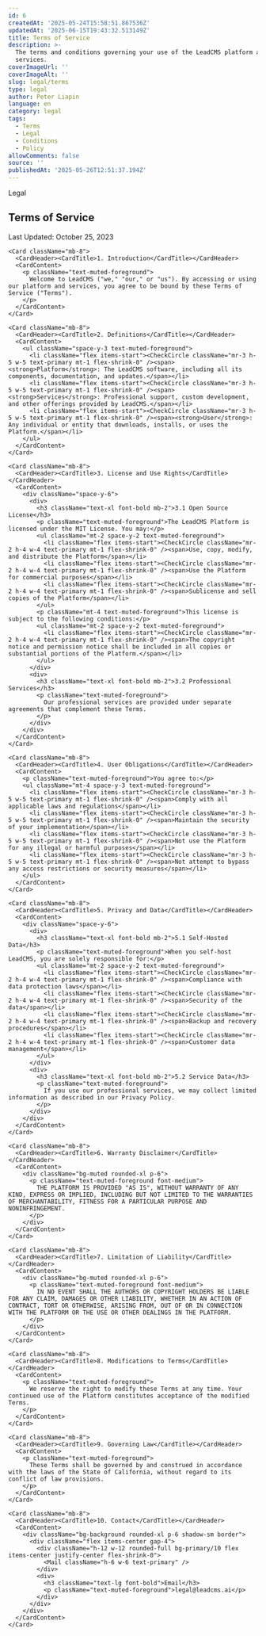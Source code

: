 ```yaml
---
id: 6
createdAt: '2025-05-24T15:58:51.867536Z'
updatedAt: '2025-06-15T19:43:32.513149Z'
title: Terms of Service
description: >-
  The terms and conditions governing your use of the LeadCMS platform and
  services.
coverImageUrl: ''
coverImageAlt: ''
slug: legal/terms
type: legal
author: Peter Liapin
language: en
category: legal
tags:
  - Terms
  - Legal
  - Conditions
  - Policy
allowComments: false
source: ''
publishedAt: '2025-05-26T12:51:37.194Z'
---
```


<section className="w-full py-12 md:py-24 lg:py-32 bg-gradient-to-b from-background to-muted">
  <div className="container max-w-6xl mx-auto px-4 sm:px-6 lg:px-8">
    <div className="text-center mb-16">
      <Badge className="mb-4" variant="outline">Legal</Badge>
      <h1 className="text-4xl font-bold tracking-tighter sm:text-5xl">Terms of Service</h1>
      <p className="mt-4 text-lg text-muted-foreground">Last Updated: October 25, 2023</p>
    </div>

    <Card className="mb-8">
      <CardHeader><CardTitle>1. Introduction</CardTitle></CardHeader>
      <CardContent>
        <p className="text-muted-foreground">
          Welcome to LeadCMS ("we," "our," or "us"). By accessing or using our platform and services, you agree to be bound by these Terms of Service ("Terms").
        </p>
      </CardContent>
    </Card>

    <Card className="mb-8">
      <CardHeader><CardTitle>2. Definitions</CardTitle></CardHeader>
      <CardContent>
        <ul className="space-y-3 text-muted-foreground">
          <li className="flex items-start"><CheckCircle className="mr-3 h-5 w-5 text-primary mt-1 flex-shrink-0" /><span><strong>Platform</strong>: The LeadCMS software, including all its components, documentation, and updates.</span></li>
          <li className="flex items-start"><CheckCircle className="mr-3 h-5 w-5 text-primary mt-1 flex-shrink-0" /><span><strong>Services</strong>: Professional support, custom development, and other offerings provided by LeadCMS.</span></li>
          <li className="flex items-start"><CheckCircle className="mr-3 h-5 w-5 text-primary mt-1 flex-shrink-0" /><span><strong>User</strong>: Any individual or entity that downloads, installs, or uses the Platform.</span></li>
        </ul>
      </CardContent>
    </Card>

    <Card className="mb-8">
      <CardHeader><CardTitle>3. License and Use Rights</CardTitle></CardHeader>
      <CardContent>
        <div className="space-y-6">
          <div>
            <h3 className="text-xl font-bold mb-2">3.1 Open Source License</h3>
            <p className="text-muted-foreground">The LeadCMS Platform is licensed under the MIT License. You may:</p>
            <ul className="mt-2 space-y-2 text-muted-foreground">
              <li className="flex items-start"><CheckCircle className="mr-2 h-4 w-4 text-primary mt-1 flex-shrink-0" /><span>Use, copy, modify, and distribute the Platform</span></li>
              <li className="flex items-start"><CheckCircle className="mr-2 h-4 w-4 text-primary mt-1 flex-shrink-0" /><span>Use the Platform for commercial purposes</span></li>
              <li className="flex items-start"><CheckCircle className="mr-2 h-4 w-4 text-primary mt-1 flex-shrink-0" /><span>Sublicense and sell copies of the Platform</span></li>
            </ul>
            <p className="mt-4 text-muted-foreground">This license is subject to the following conditions:</p>
            <ul className="mt-2 space-y-2 text-muted-foreground">
              <li className="flex items-start"><CheckCircle className="mr-2 h-4 w-4 text-primary mt-1 flex-shrink-0" /><span>The copyright notice and permission notice shall be included in all copies or substantial portions of the Platform.</span></li>
            </ul>
          </div>
          <div>
            <h3 className="text-xl font-bold mb-2">3.2 Professional Services</h3>
            <p className="text-muted-foreground">
              Our professional services are provided under separate agreements that complement these Terms.
            </p>
          </div>
        </div>
      </CardContent>
    </Card>

    <Card className="mb-8">
      <CardHeader><CardTitle>4. User Obligations</CardTitle></CardHeader>
      <CardContent>
        <p className="text-muted-foreground">You agree to:</p>
        <ul className="mt-4 space-y-3 text-muted-foreground">
          <li className="flex items-start"><CheckCircle className="mr-3 h-5 w-5 text-primary mt-1 flex-shrink-0" /><span>Comply with all applicable laws and regulations</span></li>
          <li className="flex items-start"><CheckCircle className="mr-3 h-5 w-5 text-primary mt-1 flex-shrink-0" /><span>Maintain the security of your implementation</span></li>
          <li className="flex items-start"><CheckCircle className="mr-3 h-5 w-5 text-primary mt-1 flex-shrink-0" /><span>Not use the Platform for any illegal or harmful purposes</span></li>
          <li className="flex items-start"><CheckCircle className="mr-3 h-5 w-5 text-primary mt-1 flex-shrink-0" /><span>Not attempt to bypass any access restrictions or security measures</span></li>
        </ul>
      </CardContent>
    </Card>

    <Card className="mb-8">
      <CardHeader><CardTitle>5. Privacy and Data</CardTitle></CardHeader>
      <CardContent>
        <div className="space-y-6">
          <div>
            <h3 className="text-xl font-bold mb-2">5.1 Self-Hosted Data</h3>
            <p className="text-muted-foreground">When you self-host LeadCMS, you are solely responsible for:</p>
            <ul className="mt-2 space-y-2 text-muted-foreground">
              <li className="flex items-start"><CheckCircle className="mr-2 h-4 w-4 text-primary mt-1 flex-shrink-0" /><span>Compliance with data protection laws</span></li>
              <li className="flex items-start"><CheckCircle className="mr-2 h-4 w-4 text-primary mt-1 flex-shrink-0" /><span>Security of the data</span></li>
              <li className="flex items-start"><CheckCircle className="mr-2 h-4 w-4 text-primary mt-1 flex-shrink-0" /><span>Backup and recovery procedures</span></li>
              <li className="flex items-start"><CheckCircle className="mr-2 h-4 w-4 text-primary mt-1 flex-shrink-0" /><span>Customer data management</span></li>
            </ul>
          </div>
          <div>
            <h3 className="text-xl font-bold mb-2">5.2 Service Data</h3>
            <p className="text-muted-foreground">
              If you use our professional services, we may collect limited information as described in our Privacy Policy.
            </p>
          </div>
        </div>
      </CardContent>
    </Card>

    <Card className="mb-8">
      <CardHeader><CardTitle>6. Warranty Disclaimer</CardTitle></CardHeader>
      <CardContent>
        <div className="bg-muted rounded-xl p-6">
          <p className="text-muted-foreground font-medium">
            THE PLATFORM IS PROVIDED "AS IS", WITHOUT WARRANTY OF ANY KIND, EXPRESS OR IMPLIED, INCLUDING BUT NOT LIMITED TO THE WARRANTIES OF MERCHANTABILITY, FITNESS FOR A PARTICULAR PURPOSE AND NONINFRINGEMENT.
          </p>
        </div>
      </CardContent>
    </Card>

    <Card className="mb-8">
      <CardHeader><CardTitle>7. Limitation of Liability</CardTitle></CardHeader>
      <CardContent>
        <div className="bg-muted rounded-xl p-6">
          <p className="text-muted-foreground font-medium">
            IN NO EVENT SHALL THE AUTHORS OR COPYRIGHT HOLDERS BE LIABLE FOR ANY CLAIM, DAMAGES OR OTHER LIABILITY, WHETHER IN AN ACTION OF CONTRACT, TORT OR OTHERWISE, ARISING FROM, OUT OF OR IN CONNECTION WITH THE PLATFORM OR THE USE OR OTHER DEALINGS IN THE PLATFORM.
          </p>
        </div>
      </CardContent>
    </Card>

    <Card className="mb-8">
      <CardHeader><CardTitle>8. Modifications to Terms</CardTitle></CardHeader>
      <CardContent>
        <p className="text-muted-foreground">
          We reserve the right to modify these Terms at any time. Your continued use of the Platform constitutes acceptance of the modified Terms.
        </p>
      </CardContent>
    </Card>

    <Card className="mb-8">
      <CardHeader><CardTitle>9. Governing Law</CardTitle></CardHeader>
      <CardContent>
        <p className="text-muted-foreground">
          These Terms shall be governed by and construed in accordance with the laws of the State of California, without regard to its conflict of law provisions.
        </p>
      </CardContent>
    </Card>

    <Card className="mb-8">
      <CardHeader><CardTitle>10. Contact</CardTitle></CardHeader>
      <CardContent>
        <div className="bg-background rounded-xl p-6 shadow-sm border">
          <div className="flex items-center gap-4">
            <div className="h-12 w-12 rounded-full bg-primary/10 flex items-center justify-center flex-shrink-0">
              <Mail className="h-6 w-6 text-primary" />
            </div>
            <div>
              <h3 className="text-lg font-bold">Email</h3>
              <p className="text-muted-foreground">legal@leadcms.ai</p>
            </div>
          </div>
        </div>
      </CardContent>
    </Card>
  </div>
</section>
